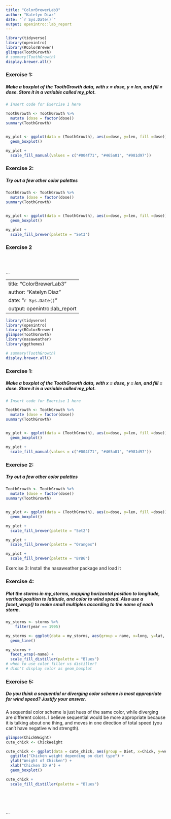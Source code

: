 ```yaml
---
title: "ColorBrewerLab3"
author: "Katelyn Diaz"
date: "`r Sys.Date()`"
output: openintro::lab_report
---
```


```r
library(tidyverse)
library(openintro)
library(RColorBrewer)
glimpse(ToothGrowth)
# summary(ToothGrowth)
display.brewer.all()
```

### Exercise 1:
##### Make a boxplot of the ToothGrowth data, with x = dose, y = len, and fill = dose. Store it in a variable called my_plot.


```r
# Insert code for Exercise 1 here

ToothGrowth <- ToothGrowth %>%
  mutate (dose = factor(dose))
summary(ToothGrowth)


my_plot <- ggplot(data = (ToothGrowth), aes(x=dose, y=len, fill =dose)) +
  geom_boxplot()

my_plot +
  scale_fill_manual(values = c("#004f71", "#465a01", "#981d97"))

```


### Exercise 2: 
##### Try out a few other color palettes
```r
ToothGrowth <- ToothGrowth %>%
  mutate (dose = factor(dose))
summary(ToothGrowth)


my_plot <- ggplot(data = (ToothGrowth), aes(x=dose, y=len, fill =dose)) +
  geom_boxplot()

my_plot +
  scale_fill_brewer(palette = "Set3")

```
### Exercise 2
```r

```


```r

```


```r

```
...

---
title: "ColorBrewerLab3"
author: "Katelyn Diaz"
date: "`r Sys.Date()`"
output: openintro::lab_report
---

```r
library(tidyverse)
library(openintro)
library(RColorBrewer)
glimpse(ToothGrowth)
library(nasaweather)
library(ggthemes)

# summary(ToothGrowth)
display.brewer.all()


```

### Exercise 1:
##### Make a boxplot of the ToothGrowth data, with x = dose, y = len, and fill = dose. Store it in a variable called my_plot.


```r
# Insert code for Exercise 1 here

ToothGrowth <- ToothGrowth %>%
  mutate (dose = factor(dose))
summary(ToothGrowth)


my_plot <- ggplot(data = (ToothGrowth), aes(x=dose, y=len, fill =dose)) +
  geom_boxplot()

my_plot +
  scale_fill_manual(values = c("#004f71", "#465a01", "#981d97"))

```


### Exercise 2: 
##### Try out a few other color palettes
```r
ToothGrowth <- ToothGrowth %>%
  mutate (dose = factor(dose))
summary(ToothGrowth)


my_plot <- ggplot(data = (ToothGrowth), aes(x=dose, y=len, fill =dose)) +
  geom_boxplot()

my_plot +
  scale_fill_brewer(palette = "Set2")

my_plot +
  scale_fill_brewer(palette = "Oranges")

my_plot +
  scale_fill_brewer(palette = "BrBG")

```
Exercise 3: Install the nasaweather package and load it

### Exercise 4:
##### Plot the storms in my_storms, mapping horizontal position to longitude, vertical position to latitude, and color to wind speed. Also use a facet_wrap() to make small multiples according to the name of each storm.

```r
my_storms <- storms %>%
    filter(year == 1995)

my_storms <- ggplot(data = my_storms, aes(group = name, x=long, y=lat, color = wind)) +
  geom_line()

my_storms +
  facet_wrap(~name) +
  scale_fill_distiller(palette = "Blues")
# when to use color filler vs distiller?
# didn't display color as geom_boxplot
```

### Exercise 5:
##### Do you think a sequential or diverging color scheme is most appropriate for wind speed? Justify your answer.
  A sequential color scheme is just hues of the same color, while diverging are different colors. I believe sequential would be more appropriate because it is talking about one thing, and moves in one direction of total speed (you can't have negative wind strength).


```r
glimpse(ChickWeight)
cute_chick <- ChickWeight 

cute_chick <- ggplot(data = cute_chick, aes(group = Diet, x=Chick, y=weight, color = Diet)) +
  ggtitle("Chicken weight depending on diet type") +
  ylab("Weight of Chicken") +
  xlab("Chicken ID #") +
  geom_boxplot()

cute_chick +
  scale_fill_distiller(palette = "Blues")


   

```


```r


```
...


